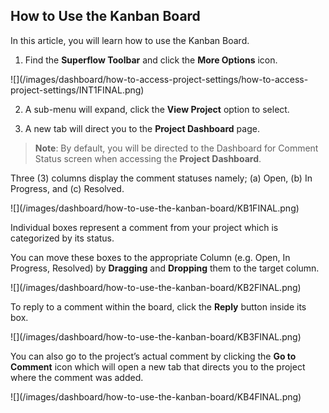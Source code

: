 ## How to Use the Kanban Board

In this article, you will learn how to use the Kanban Board.

1. Find the **Superflow Toolbar** and click the **More Options** icon.

<Frame>
![](/images/dashboard/how-to-access-project-settings/how-to-access-project-settings/INT1FINAL.png)
</Frame>

2. A sub-menu will expand, click the **View Project** option to select.

3. A new tab will direct you to the **Project Dashboard** page.

> **Note**: By default, you will be directed to the Dashboard for Comment Status screen when accessing the **Project Dashboard**.

Three (3) columns display the comment statuses namely; (a) Open, (b) In Progress, and (c) Resolved.

<Frame>
![](/images/dashboard/how-to-use-the-kanban-board/KB1FINAL.png)
</Frame>

Individual boxes represent a comment from your project which is categorized by its status.

You can move these boxes to the appropriate Column (e.g. Open, In Progress, Resolved) by **Dragging** and **Dropping** them to the target column.

<Frame>
![](/images/dashboard/how-to-use-the-kanban-board/KB2FINAL.png)
</Frame>

To reply to a comment within the board, click the **Reply** button inside its box.

<Frame>
![](/images/dashboard/how-to-use-the-kanban-board/KB3FINAL.png)
</Frame>


You can also go to the project’s actual comment by clicking the **Go to Comment** icon which will open a new tab that directs you to the project where the comment was added.

<Frame>
![](/images/dashboard/how-to-use-the-kanban-board/KB4FINAL.png)
</Frame>



